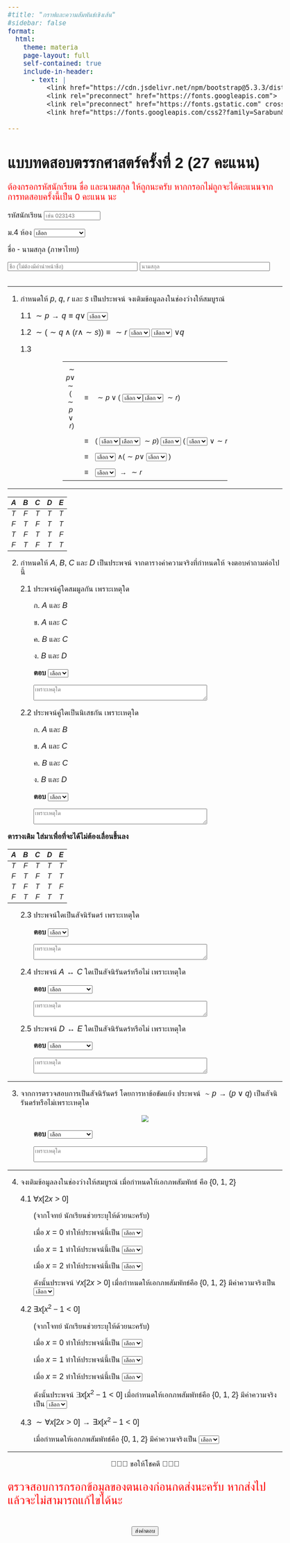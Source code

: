 ```yaml
---
#title: "กราฟและความสัมพันธ์เชิงเส้น"
#sidebar: false
format:
  html:
    theme: materia
    page-layout: full
    self-contained: true
    include-in-header: 
      - text: |
          <link href="https://cdn.jsdelivr.net/npm/bootstrap@5.3.3/dist/css/bootstrap.min.css" rel="stylesheet">
          <link rel="preconnect" href="https://fonts.googleapis.com">
          <link rel="preconnect" href="https://fonts.gstatic.com" crossorigin>
          <link href="https://fonts.googleapis.com/css2?family=Sarabun&display=swap" rel="stylesheet">
      
---
```


<style>
            body {
              font-family: 'Sarabun', sans-serif;
              font-size: 1.1em
            }

            h1 {
              font-family: 'Sarabun', sans-serif;
            }
            .narrative {
  font-family: 'Sarabun', sans-serif !important;
}
            
</style>

<style>
  .progress-fixed-bottom {
    position: fixed;
    bottom: 0;
    left: 0;
    width: 100vw;
    height: 20px; /* กำหนดความสูง progress bar */
    z-index: 1050; /* ให้ลอยอยู่เหนือทุกอย่าง */
  }
  body {
    padding-bottom: 28px; /* เผื่อพื้นที่ progress bar ด้านล่าง */
  }
</style>

<style>
  .my-center-table {
    width: 60%;
    border-collapse: collapse;
    margin: auto;
  }
  .my-center-table th,
  .my-center-table td {
    text-align: center;
    vertical-align: middle;
    padding: 8px;
  }
  .my-center-table select {
    margin: auto;
    display: block;
    width: auto;
    min-width: 0;
  }
</style>

<div class="progress progress-fixed-bottom">
  <div id="progress-bar" class="progress-bar" role="progressbar" style="width: 0%; font-weight:bold;" aria-valuenow="0" aria-valuemin="0" aria-valuemax="100">
    0%
  </div>
</div>

# แบบทดสอบตรรกศาสตร์ครั้งที่ 2  (27 คะแนน)

<form id="myForm" action="https://docs.google.com/forms/u/0/d/e/1FAIpQLSf-gcSOsxG6clZkRjXUDb_3kwmHVOb1RmUP7_Q12qYlATCOmQ/formResponse" method="post" target="hidden_iframe">

<!--ปุ่มที่ถูกซ่อน กรอกเวลาเข้าอัตโนมัติ-->
<input type="hidden" name="entry.964940431" id="entry-timein">



::: {.callout-warning style="color: red; font-size: 20px;"}

ต้องกรอกรหัสนักเรียน ชื่อ และนามสกุล ให้ถูกนะครับ หากกรอกไม่ถูกจะได้คะแนนจากการทดสอบครั้งนี้เป็น 0 คะแนน นะ 

:::


รหัสนักเรียน <input
    style="flex:0 2 70px; min-width:0; max-width:200px; width:130px; display:inline-block;"
    class="form-control"
    name="entry.1799351327"
    placeholder="เช่น 023143"
    type="text"
    required> 
    
ม.$4$ ห้อง <select style="flex:1; min-width:0; display:inline-block; width:auto;" class="form-select" name="entry.875563916"
  required>
    <option value="" disabled selected>เลือก</option>
    <option value="DA">DA</option>
    <option value="FC, AE, MS, SE">FC, AE, MS, SE</option>
    <option value="MD, GM">MD, GM</option>
    <option value="IM">IM</option>
  </select>

ชื่อ - นามสกุล (ภาษาไทย) <div style="display: flex; gap: 0.1rem;">
  <input
    style="flex:0 2 70px; min-width:0; max-width:300px; width:300px; display:inline-block;"
    class="form-control"
    name="entry.1097222767"
    placeholder="ชื่อ (ไม่ต้องมีคำนำหน้าชื่อ)"
    type="text"
    required>
  <input
    style="flex:0 2 70px; min-width:0; max-width:300px; width:300px; display:inline-block;"
    class="form-control"
    name="entry.547175914"
    placeholder="นามสกุล"
    type="text"
    required>
</div>

---

1.  กำหนดให้ $p,\ q,\ r$ และ $s$ เป็นประพจน์ จงเติมข้อมูลลงในช่องว่างให้สมบูรณ์

    1.1 $\sim p \rightarrow q \equiv q \lor$ <select style="flex:1; min-width:0; display:inline-block; width:auto;" class="form-select" name="entry.496825495"
  required>
    <option value="" disabled selected>เลือก</option>
    <option value="p">p</option>
    <option value="q">q</option>
    <option value="~p">~p</option>
    <option value="~q">~q</option>
    <option value="T">T</option>
    <option value="F">F</option>
  </select>

    1.2 $\sim (\sim q\land (r \land\sim s)) \equiv \sim r$ <select style="flex:1; min-width:0; display:inline-block; width:auto;" class="form-select" name="entry.942664531"
  required>
    <option value="" disabled selected>เลือก</option>
    <option value="and">∧</option>
    <option value="or">∨</option>
    <option value="if">→</option>
    <option value="iff">↔</option>
  </select> <select style="flex:1; min-width:0; display:inline-block; width:auto;" class="form-select" name="entry.853333403"
  required>
    <option value="" disabled selected>เลือก</option>
    <option value="p">p</option>
    <option value="q">q</option>
    <option value="r">r</option>
    <option value="s">s</option>
    <option value="~p">~p</option>
    <option value="~q">~q</option>
    <option value="~r">~r</option>
    <option value="~s">~s</option>
    <option value="T">T</option>
    <option value="F">F</option>
  </select> $\lor q$
  
    1.3 

<table class="my-center-table">

<tbody>
<tr>
<td> $\sim p \lor\sim(\sim p \lor r)$  </td>
<td> $\equiv$ </td>
<td style="white-space: nowrap; text-align: left;"> $\sim p \lor \left(\right.$ <select style="flex:1; min-width:0; display:inline-block; width:auto;" class="form-select" name="entry.152138930"
  required>
    <option value="" disabled selected>เลือก</option>
    <option value="p">p</option>
    <option value="q">q</option>
    <option value="r">r</option>
    <option value="s">s</option>
    <option value="~p">~p</option>
    <option value="~q">~q</option>
    <option value="~r">~r</option>
    <option value="~s">~s</option>
    <option value="T">T</option>
    <option value="F">F</option>
  </select><select style="flex:1; min-width:0; display:inline-block; width:auto;" class="form-select" name="entry.598622637"
  required>
    <option value="" disabled selected>เลือก</option>
    <option value="and">∧</option>
    <option value="or">∨</option>
    <option value="if">→</option>
    <option value="iff">↔</option>
  </select> $\sim r )$ </td>

</tr>

<tr>
<td></td>
<td> $\equiv$ </td>
  <td style="white-space: nowrap; text-align: left;"> 
      $($ <select style="flex:1; min-width:0; display:inline-block; width:auto;" class="form-select" name="entry.1277715080"
  required>
    <option value="" disabled selected>เลือก</option>
    <option value="p">p</option>
    <option value="q">q</option>
    <option value="r">r</option>
    <option value="s">s</option>
    <option value="~p">~p</option>
    <option value="~q">~q</option>
    <option value="~r">~r</option>
    <option value="~s">~s</option>
    <option value="T">T</option>
    <option value="F">F</option>
  </select><select style="flex:1; min-width:0; display:inline-block; width:auto;" class="form-select" name="entry.60865700"
  required>
    <option value="" disabled selected>เลือก</option>
    <option value="and">∧</option>
    <option value="or">∨</option>
    <option value="if">→</option>
    <option value="iff">↔</option>
  </select> $\sim p)$ <select style="flex:1; min-width:0; display:inline-block; width:auto;" class="form-select" name="entry.432975948"
  required>
    <option value="" disabled selected>เลือก</option>
    <option value="and">∧</option>
    <option value="or">∨</option>
    <option value="if">→</option>
    <option value="iff">↔</option>
    </select> $($ <select style="flex:1; min-width:0; display:inline-block; width:auto;" class="form-select" name="entry.1933531221"
  required>
    <option value="" disabled selected>เลือก</option>
    <option value="p">p</option>
    <option value="q">q</option>
    <option value="r">r</option>
    <option value="s">s</option>
    <option value="~p">~p</option>
    <option value="~q">~q</option>
    <option value="~r">~r</option>
    <option value="~s">~s</option>
    <option value="T">T</option>
    <option value="F">F</option>
    </select> $\lor \sim r)$
  </td>

  
</tr>

<tr>
<td></td>
<td> $\equiv$ </td>
  <td style="white-space: nowrap; text-align: left;"> 
    <select style="flex:1; min-width:0; display:inline-block; width:auto;" class="form-select" name="entry.1049506604"
  required>
    <option value="" disabled selected>เลือก</option>
    <option value="p">p</option>
    <option value="q">q</option>
    <option value="r">r</option>
    <option value="s">s</option>
    <option value="~p">~p</option>
    <option value="~q">~q</option>
    <option value="~r">~r</option>
    <option value="~s">~s</option>
    <option value="T">T</option>
    <option value="F">F</option>
    </select> $\land (\sim p \lor$ <select style="flex:1; min-width:0; display:inline-block; width:auto;" class="form-select" name="entry.1983727800"
  required>
    <option value="" disabled selected>เลือก</option>
    <option value="p">p</option>
    <option value="q">q</option>
    <option value="r">r</option>
    <option value="s">s</option>
    <option value="~p">~p</option>
    <option value="~q">~q</option>
    <option value="~r">~r</option>
    <option value="~s">~s</option>
    <option value="T">T</option>
    <option value="F">F</option>
    </select> $)$
  </td>

  
</tr>

<tr>
<td></td>
<td> $\equiv$ </td>
  <td style="white-space: nowrap; text-align: left;"> 
    <select style="flex:1; min-width:0; display:inline-block; width:auto;" class="form-select" name="entry.189189614"
  required>
    <option value="" disabled selected>เลือก</option>
    <option value="p">p</option>
    <option value="q">q</option>
    <option value="r">r</option>
    <option value="s">s</option>
    <option value="~p">~p</option>
    <option value="~q">~q</option>
    <option value="~r">~r</option>
    <option value="~s">~s</option>
    <option value="T">T</option>
    <option value="F">F</option>
    </select> $\rightarrow \sim r$
  </td>

  
</tr>
<tbody>

</table>

---

| $A$ | $B$ | $C$ | $D$ | $E$ |
|:---:|:---:|:---:|:---:|:---:|
| $T$ | $F$ | $T$ | $T$ | $T$ |
| $F$ | $T$ | $F$ | $T$ | $T$ |
| $T$ | $F$ | $T$ | $T$ | $F$ |
| $F$ | $T$ | $F$ | $T$ | $T$ |

2. กำหนดให้ $A,\ B,\ C$ และ $D$ เป็นประพจน์ จากตารางค่าความจริงที่กำหนดให้ จงตอบคำถามต่อไปนี้

    2.1 ประพจน์คู่ใดสมมูลกัน เพราะเหตุใด


<div style="margin-left: 60px; margin-top: 10px;">

ก. $A$ และ $B$

ข. $A$ และ $C$

ค. $B$ และ $C$

ง. $B$ และ $D$

<strong>ตอบ</strong> <select style="flex:1; min-width:0; display:inline-block; width:auto;" class="form-select" name="entry.383859170"
  required>
    <option value="" disabled selected>เลือก</option>
    <option value="ก">ก.</option>
    <option value="ข">ข.</option>
    <option value="ค">ค.</option>
    <option value="ง">ง.</option>
    </select>

<textarea
    style="flex:0 2 70px; min-width:0; max-width:700px; width:400px; display:inline-block;"
    class="form-control"
    name="entry.452495089"
    placeholder="เพราะเหตุใด"
    required></textarea>

</div>


<div style="margin-left: 30px; margin-top: 10px;">
  2.2 ประพจน์คู่ใดเป็นนิเสธกัน เพราะเหตุใด
</div>

<div style="margin-left: 60px; margin-top: 10px;">

ก. $A$ และ $B$

ข. $A$ และ $C$

ค. $B$ และ $C$

ง. $B$ และ $D$

<strong>ตอบ</strong> <select style="flex:1; min-width:0; display:inline-block; width:auto;" class="form-select" name="entry.1769001173"
  required>
    <option value="" disabled selected>เลือก</option>
    <option value="ก">ก.</option>
    <option value="ข">ข.</option>
    <option value="ค">ค.</option>
    <option value="ง">ง.</option>
    </select>

<textarea
    style="flex:0 2 70px; min-width:0; max-width:700px; width:400px; display:inline-block;"
    class="form-control"
    name="entry.1622640476"
    placeholder="เพราะเหตุใด"
    required></textarea>

</div>


<strong>ตารางเดิม ใส่มาเพื่อที่จะได้ไม่ต้องเลื่อนขึ้นลง</strong>

| $A$ | $B$ | $C$ | $D$ | $E$ |
|:---:|:---:|:---:|:---:|:---:|
| $T$ | $F$ | $T$ | $T$ | $T$ |
| $F$ | $T$ | $F$ | $T$ | $T$ |
| $T$ | $F$ | $T$ | $T$ | $F$ |
| $F$ | $T$ | $F$ | $T$ | $T$ |

<div style="margin-left: 30px; margin-top: 10px;">
  2.3 ประพจน์ใดเป็นสัจนิรันดร์ เพราะเหตุใด
</div>

<div style="margin-left: 60px; margin-top: 10px;">

<strong>ตอบ</strong> <select style="flex:1; min-width:0; display:inline-block; width:auto;" class="form-select" name="entry.1523218415"
  required>
    <option value="" disabled selected>เลือก</option>
    <option value="A">A</option>
    <option value="B">B</option>
    <option value="C">C</option>
    <option value="D">D</option>
    </select>

<textarea
    style="flex:0 2 70px; min-width:0; max-width:700px; width:400px; display:inline-block;"
    class="form-control"
    name="entry.866741257"
    placeholder="เพราะเหตุใด"
    required></textarea>

</div>

<div style="margin-left: 30px; margin-top: 10px;">
  2.4 ประพจน์ $A\leftrightarrow C$ ใดเป็นสัจนิรันดร์หรือไม่ เพราะเหตุใด
</div>

<div style="margin-left: 60px; margin-top: 10px;">

<strong>ตอบ</strong> <select style="flex:1; min-width:0; display:inline-block; width:auto;" class="form-select" name="entry.946365446"
  required>
    <option value="" disabled selected>เลือก</option>
    <option value="เป็น">เป็นสัจนิรันดร์</option>
    <option value="ไม่เป็น">ไม่เป็นสัจนิรันดร์</option>
    </select>

<textarea
    style="flex:0 2 70px; min-width:0; max-width:700px; width:400px; display:inline-block;"
    class="form-control"
    name="entry.1108731532"
    placeholder="เพราะเหตุใด"
    required></textarea>

</div>

<div style="margin-left: 30px; margin-top: 10px;">
  2.5 ประพจน์ $D\leftrightarrow E$ ใดเป็นสัจนิรันดร์หรือไม่ เพราะเหตุใด
</div>

<div style="margin-left: 60px; margin-top: 10px;">

<strong>ตอบ</strong> <select style="flex:1; min-width:0; display:inline-block; width:auto;" class="form-select" name="entry.757945632"
  required>
    <option value="" disabled selected>เลือก</option>
    <option value="เป็น">เป็นสัจนิรันดร์</option>
    <option value="ไม่เป็น">ไม่เป็นสัจนิรันดร์</option>
    </select>

<textarea
    style="flex:0 2 70px; min-width:0; max-width:700px; width:400px; display:inline-block;"
    class="form-control"
    name="entry.1741083910"
    placeholder="เพราะเหตุใด"
    required></textarea>

</div>


---

3. จากการตรวจสอบการเป็นสัจนิรันดร์ โดยการหาข้อขัดแย้ง ประพจน์ $\sim p \rightarrow (p\lor q)$ เป็นสัจนิรันดร์หรือไม่เพราะเหตุใด

<div style="text-align:center;">
  ![](images/contra.svg)
</div>

<div style="margin-left: 60px; margin-top: 10px;">

<strong>ตอบ</strong> <select style="flex:1; min-width:0; display:inline-block; width:auto;" class="form-select" name="entry.874863567"
  required>
    <option value="" disabled selected>เลือก</option>
    <option value="เป็น">เป็นสัจนิรันดร์</option>
    <option value="ไม่เป็น">ไม่เป็นสัจนิรันดร์</option>
    </select>

<textarea
    style="flex:0 2 70px; min-width:0; max-width:700px; width:400px; display:inline-block;"
    class="form-control"
    name="entry.1284144680"
    placeholder="เพราะเหตุใด"
    required></textarea>

</div>

---

4. จงเติมข้อมูลลงในช่องว่างให้สมบูรณ์ เมื่อกำหนดให้เอกภพสัมพัทธ์ คือ $\{0,\ 1,\ 2\}$

    4.1  $\forall x [2x>0]$ 

<div style="margin-left: 60px; margin-top: 10px;">

(จากโจทย์ นักเรียนช่วยระบุให้ด้วยนะครับ)

เมื่อ $x = 0$ ทำให้ประพจน์นี้เป็น <select style="flex:1; min-width:0; display:inline-block; width:auto;" class="form-select" name="entry.2008097592"
  required>
    <option value="" disabled selected>เลือก</option>
    <option value="จริง">จริง</option>
    <option value="เท็จ">เท็จ</option>
    </select>

เมื่อ $x = 1$ ทำให้ประพจน์นี้เป็น <select style="flex:1; min-width:0; display:inline-block; width:auto;" class="form-select" name="entry.1119023458"
  required>
    <option value="" disabled selected>เลือก</option>
    <option value="จริง">จริง</option>
    <option value="เท็จ">เท็จ</option>
    </select>

เมื่อ $x = 2$ ทำให้ประพจน์นี้เป็น <select style="flex:1; min-width:0; display:inline-block; width:auto;" class="form-select" name="entry.2005493250"
  required>
    <option value="" disabled selected>เลือก</option>
    <option value="จริง">จริง</option>
    <option value="เท็จ">เท็จ</option>
    </select>

ดังนั้นประพจน์ $\forall x [2x>0]$ เมื่อกำหนดให้เอกภพสัมพัทธ์คือ $\{0,\ 1,\ 2\}$ มีค่าความจริงเป็น <select style="flex:1; min-width:0; display:inline-block; width:auto;" class="form-select" name="entry.1486322328"
  required>
    <option value="" disabled selected>เลือก</option>
    <option value="จริง">จริง</option>
    <option value="เท็จ">เท็จ</option>
    </select>

</div>

<div style="margin-left: 30px; margin-top: 10px;">

  4.2 $\exists x [x^2-1<0]$ 

</div>

<div style="margin-left: 60px; margin-top: 10px;">

(จากโจทย์ นักเรียนช่วยระบุให้ด้วยนะครับ)

เมื่อ $x = 0$ ทำให้ประพจน์นี้เป็น <select style="flex:1; min-width:0; display:inline-block; width:auto;" class="form-select" name="entry.1952947347"
  required>
    <option value="" disabled selected>เลือก</option>
    <option value="จริง">จริง</option>
    <option value="เท็จ">เท็จ</option>
    </select>

เมื่อ $x = 1$ ทำให้ประพจน์นี้เป็น <select style="flex:1; min-width:0; display:inline-block; width:auto;" class="form-select" name="entry.246472777"
  required>
    <option value="" disabled selected>เลือก</option>
    <option value="จริง">จริง</option>
    <option value="เท็จ">เท็จ</option>
    </select>

เมื่อ $x = 2$ ทำให้ประพจน์นี้เป็น <select style="flex:1; min-width:0; display:inline-block; width:auto;" class="form-select" name="entry.1866502821"
  required>
    <option value="" disabled selected>เลือก</option>
    <option value="จริง">จริง</option>
    <option value="เท็จ">เท็จ</option>
    </select>

ดังนั้นประพจน์ $\exists x [x^2-1<0]$  เมื่อกำหนดให้เอกภพสัมพัทธ์คือ $\{0,\ 1,\ 2\}$ มีค่าความจริงเป็น <select style="flex:1; min-width:0; display:inline-block; width:auto;" class="form-select" name="entry.911155963"
  required>
    <option value="" disabled selected>เลือก</option>
    <option value="จริง">จริง</option>
    <option value="เท็จ">เท็จ</option>
    </select>

</div>

<div style="margin-left: 30px; margin-top: 10px;">

  4.3 $\sim\forall x [2x>0] \rightarrow \exists x [x^2-1<0]$ 

</div>

<div style="margin-left: 60px; margin-top: 10px;">

เมื่อกำหนดให้เอกภพสัมพัทธ์คือ $\{0,\ 1,\ 2\}$ มีค่าความจริงเป็น <select style="flex:1; min-width:0; display:inline-block; width:auto;" class="form-select" name="entry.2138027520"
  required>
    <option value="" disabled selected>เลือก</option>
    <option value="จริง">จริง</option>
    <option value="เท็จ">เท็จ</option>
    </select>

</div>

---

<div style="text-align: center;">

🫶🫶🫶 ขอให้โชคดี 🫶🫶🫶

</div>


::: {.callout-warning style="color: red; font-size: 1.5em;"}

ตรวจสอบการกรอกข้อมูลของตนเองก่อนกดส่งนะครับ หากส่งไปแล้วจะไม่สามารถแก้ไขได้นะ

:::


<div style="display: flex; justify-content: center; margin: 1em 0;">
  <button class="btn btn-primary" type="submit">ส่งคำตอบ</button>
</div>

<!-- ซ่อนหน้านี้ เมื่อกดส่งแล้่ว-->
</form>
<iframe name="hidden_iframe" id="hidden_iframe" style="display:none;"></iframe>


<div id="submit-message" style="display:none; color:blue; font-weight:bold; margin-top:1em;">
  เราได้บันทึกคำตอบของคุณไว้แล้ว<br>

  สามารถเข้าไปตรวจสอบผลการส่งได้ที่นี่ <a href="https://script.google.com/macros/s/AKfycbwqqoGTBz52VrgJSFP8iDkJOUaFnheO9nyLm1FaJrKZ71wGtNvm1GwPuPkqIh3p6Oz2/exec" target="_blank">คลิก</a>
  <br><br>
  <!-- ปุ่มลิงก์ -->
  <a href="index.qmd" style="display:inline-block; margin-right:1em; padding:0.5em 1em; background:#007bff; color:#fff; text-decoration:none; border-radius:5px;">กลับหน้าหลัก</a> 
  
  <br> หากจะส่งคำตอบเดิมอีกครั้ง ห้ามกด reload หากกด reload จะต้องทำแบบทดสอบใหม่อีกครั้ง </br>
  
  <button id="resubmit-btn" class="btn btn-warning" style="margin-top:1em;">ส่งคำตอบเดิมอีกครั้ง</button>
</div>

<!--
<script>
  document.getElementById('myForm').onsubmit = function() {
    document.getElementById('myForm').style.display = 'none';
    document.getElementById('submit-message').style.display = 'block';
    return true;
  };
</script>
-->

<script>

document.getElementById('myForm').onsubmit = function(e) {
  // แสดงกล่องยืนยัน
  const confirmed = window.confirm("คุณต้องการส่งคำตอบใช่หรือไม่?\n\nหากส่งแล้วจะไม่สามารถแก้ไขได้");
  if (confirmed) {
    // ถ้ากดยืนยัน ส่งฟอร์มและแสดงข้อความ
    document.getElementById('myForm').style.display = 'none';
    document.getElementById('submit-message').style.display = 'block';
    return true;
  } else {
    // ถ้าไม่ยืนยัน ไม่ส่งฟอร์ม
    e.preventDefault();
    return false;
  }
};

</script>

<!--ถ้าจะตั้งเวลาปิดรับฟอร์ม-->

<!--


<script>
  // กำหนดเวลาปิดรับ (เช่น 2025-05-29 17:00:00 +07:00)
  const closeTime = new Date("2025-06-28T13:00:00+07:00");

  document.getElementById('myForm').onsubmit = function(e) {
    const now = new Date();
    if (now > closeTime) {
      // ถ้าเลยเวลาปิดรับ
      e.preventDefault(); // ไม่ให้ส่งฟอร์ม
      document.getElementById('myForm').style.display = 'none';
      document.getElementById('submit-message').style.display = 'block';
      document.getElementById('submit-message').innerHTML = "ขออภัย ฟอร์มนี้ปิดรับคำตอบแล้ว";
      return false;
    } else {
      // ยังไม่หมดเวลา ส่งฟอร์มตามปกติ
      document.getElementById('myForm').style.display = 'none';
      document.getElementById('submit-message').style.display = 'block';
      // ข้อความที่แสดงหลังส่งฟอร์ม
      document.getElementById('submit-message').innerHTML = "เราได้บันทึกคำตอบของคุณไว้แล้ว<br>
      คุณสามารถกดย้อนกลับ แล้วเข้ามาที่เมนูเดิม <br>
      เพื่อทบทวนและส่งคำตอบเพิ่มเติมได้ ";
      return true;
    }
  };
</script>
-->





<!-- progress bar-->
<script>
  // ระบุ id ของฟอร์ม
  const form = document.getElementById('myForm');
  // เลือก input และ select ทั้งหมดในฟอร์ม (ที่ต้องกรอก)
  const requiredFields = form.querySelectorAll('input[required], select[required]');
  const progressBar = document.getElementById('progress-bar');

  function updateProgressBar() {
    let filled = 0;
    requiredFields.forEach(field => {
      // สำหรับ select ให้เช็คว่า value ไม่ใช่ค่าว่าง
      if (
        (field.tagName === "SELECT" && field.value !== "" && field.value !== null) ||
        (field.tagName === "INPUT" && field.value.trim() !== "")
      ) {
        filled += 1;
      }
    });
    const percent = Math.round((filled / requiredFields.length) * 100);
    progressBar.style.width = percent + "%";
    progressBar.setAttribute('aria-valuenow', percent);
    progressBar.textContent = percent + "%";
    // เพิ่มสีเมื่อครบ 100%
    if(percent === 100){
      progressBar.classList.add("bg-success");
    } else {
      progressBar.classList.remove("bg-success");
    }
  }

  // อัปเดต progress ทุกครั้งที่กรอกข้อมูล
  requiredFields.forEach(field => {
    field.addEventListener('input', updateProgressBar);
    field.addEventListener('change', updateProgressBar);
  });

  // เรียกครั้งแรกเมื่อโหลดหน้า
  updateProgressBar();
</script>


<!--เอาไว้ใช้เวลาอยากได้ว่าเริ่มทำกี่โมง-->
<!--ใช้กับ input id="entry-timein"-->
<!--อันนี้ format เวลาไม่ดี-->
<!--
<script>
window.addEventListener('DOMContentLoaded', function() {
  const now = new Date().toISOString();
  document.getElementById('entry-timein').value = now;
});
</script>
-->

<!-- format time ตรง google sheet-->
<script>
window.addEventListener('DOMContentLoaded', function() {
  const now = new Date();

  // ดึงค่าแต่ละส่วน
  const day = now.getDate();
  const month = now.getMonth() + 1; // เดือนใน JS เริ่มที่ 0
  const year = now.getFullYear();
  const hour = now.getHours();
  const minute = now.getMinutes();
  const second = now.getSeconds();

  // เติม 0 ข้างหน้าถ้าจำเป็น
  const pad = n => n.toString().padStart(2, '0');

  // สร้าง string ในรูปแบบเดียวกับ Google Form
  const formatted = `${pad(day)}/${pad(month)}/${year} ${pad(hour)}:${pad(minute)}:${pad(second)}`;

  document.getElementById('entry-timein').value = formatted;
});

</script>


<script>
let lastFormData = null;

document.getElementById('myForm').onsubmit = function(e) {
  const confirmed = window.confirm("คุณต้องการส่งคำตอบใช่หรือไม่?\n\nหากส่งแล้วจะไม่สามารถแก้ไขได้");
  if (confirmed) {
    const form = document.getElementById('myForm');
    lastFormData = new FormData(form);
    form.style.display = 'none';
    document.getElementById('submit-message').style.display = 'block';
    return true;
  } else {
    e.preventDefault();
    return false;
  }
};

document.getElementById('resubmit-btn').onclick = function(e) {
  e.preventDefault();
  if (!lastFormData) {
    alert("ไม่พบข้อมูลเดิม กรุณากรอกใหม่และส่งอีกครั้ง");
    return;
  }
  const form = document.createElement('form');
  form.action = "https://docs.google.com/forms/u/0/d/e/1FAIpQLSf-gcSOsxG6clZkRjXUDb_3kwmHVOb1RmUP7_Q12qYlATCOmQ/formResponse";
  form.method = "post";
  form.target = "hidden_iframe";
  form.style.display = "none";

  for (const [name, value] of lastFormData.entries()) {
    const input = document.createElement('input');
    input.type = "hidden";
    input.name = name;
    input.value = value;
    form.appendChild(input);
  }

  document.body.appendChild(form);
  form.submit();
  document.body.removeChild(form);

  alert("ส่งคำตอบเดิมอีกครั้งเรียบร้อยแล้ว!");
};
</script>
